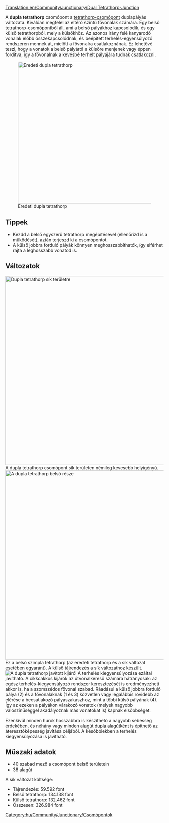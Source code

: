[[Translation:en/Community/Junctionary/Dual Tetrathorp-Junction]]

{{hu/Community/Junctionary/Csomópontmenü}}
A '''dupla tetrathorp''' csomópont a [[hu/Community/Junctionary/Csomópont/Tetrathorp|tetrathorp-csomópont]] duplapályás változata. Kiválóan megfelel az eltérő szintű fővonalak számára. Egy belső tetrathorp-csomópontból áll, ami a belső pályákhoz kapcsolódik, és egy külső tetrathorpból, mely a külsőkhöz. Az azonos irány felé kanyarodó vonalak előbb összekapcsolódnak, és beépített terhelés-egyensúlyozó rendszeren mennek át, mielőtt a fővonalra csatlakoznának. Ez lehetővé teszi, hogy a vonatok a belső pályáról a külsőre menjenek vagy éppen fordítva, így a fővonalnak a kevésbé terhelt pályájára tudnak csatlakozni.

[[File:en/Community/Junctionary/Dual Ttj orig.png|none|thumb|450px|Eredeti dupla tetrathorp]]

{{hu/Community/Junctionary/Csomópontok tulajdonságai|Kb. 330.000 font|3|1|0|1,5|1|1|1|1|0|0|0||Vonat lerobbanása csak a saját pályájára hat.|
* Több vonat egyidejű kezelésére képes.
* Az [[hu/Archive/Manual/Settings/Építkezés lejtőkön|Építkezés lejtőkön]] opció bekapcsolása szükséges.
* Világosan strukturált, ezért valószínűleg könnyű megjegyezni és megépíteni, legalábbis a hasonlóan nagy csomópontokhoz képest.
* Modulos kiépítés: Előbb építsd meg a belső pályákat, csak egy kicsit több hellyel, mint az egyszerű [[hu/Community/Junctionary/Csomópont/Tetrathorp|tetrathorp-csomópontot]], és utólag egészítsd ki a külső vonalakkal.
}}

==Tippek==
* Kezdd a belső egyszerű tetrathorp megépítésével (ellenőrizd is a működését), aztán terjeszd ki a csomópontot.
* A külső jobbra forduló pályák könnyen meghosszabbíthatók, így elférhet rajta a leghosszabb vonatod is. 

==Változatok==
[[File:en/Community/Junctionary/Dual Ttj flat.png|none|thumb|600px|Dupla tetrathorp sík területre]]
A dupla tetrathorp csomópont sík területen némileg kevesebb helyigényű.
[[File:en/Community/Junctionary/Dual Ttj part.png|none|thumb|600px|A dupla tetrathorp belső része]]
Ez a belső szimpla tetrathorp (az eredeti tetrathorp és a sík változat esetében egyaránt). A külső tájrendezés a sík változathoz készült.
[[File:en/Community/Junctionary/Dual Ttj exits.png|none|frame|A dupla tetrathorp javított kijárói]]
A terhelés kiegyensúlyozása ezáltal javítható. A cikkcakkos kijárók az útvonalkereső számára hátrányosak: az egész terhelés-kiegyensúlyozó rendszer keresztezését is eredményezheti akkor is, ha a szomszédos fővonal szabad. Ráadásul a külső jobbra forduló pálya (2) és a fővonalaknak (1 és 3) közvetlen vagy legalábbis rövidebb az elérése a becsatlakozó pályaszakaszhoz, mint a többi külső pályának (4). Így az ezeken a pályákon várakozó vonatok (melyek nagyobb valószínűséggel akadályoznak más vonatokat is) kapnak elsőbbséget. 

Ezenkívül minden hurok hosszabbra is készíthető a nagyobb sebesség érdekében, és néhány vagy minden alagút [[en/Csomópont/Dupla alagút|dupla alagútként]] is építhető az áteresztőképesség javítása céljából. A későbbiekben a terhelés kiegyensúlyozása is javítható. 

==Műszaki adatok==
* 40 szabad mező a csomópont belső területein
* 38 alagút
A sík változat költsége:
* Tájrendezés: 59.592 font
* Belső tetrathorp: 134.138 font
* Külső tetrathorp: 132.462 font
* Összesen: 326.984 font

[[Category:hu/Community/Junctionary/Csomópontok]]